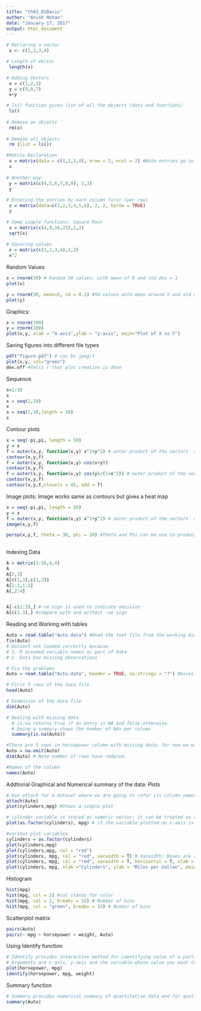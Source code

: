 ```yaml
---
title: "Ch02_01Basic"
author: "Anish Mohan"
date: "January 17, 2017"
output: html_document
---
```



```r
# Declaring a vector
 x <- c(1,2,3,4)

# Length of Vector
 length(x)

# Adding Vectors
 x = c(1,2,3)
 y = c(9,8,7)
 x+y
```

```r
# ls() function gives list of all the objects (data and functions)
 ls()
 
# Remove an objects
 rm(x)
 
# Remove all objects
 rm (list = ls())
```


```r
#Matrix Declaration
 x = matrix(data = c(1,2,3,4), nrow = 2, ncol = 2) #Note entries go in each row for the same column first
 x
 
# Another way
 y = matrix(c(4,5,6,7,8,9), 2,3)
 y
 
# Entering the entries by each column first (per row)
 z = matrix(data=c(1,2,3,4,5,6), 2, 2, byrow = TRUE)
 z
```

```r
# Some simple functions: Square Root
 x = matrix(c(4,9,16,25),2,2)
 sqrt(x)
 
# Squaring values
 x = matrix(c(1,2,3,4),2,2)
 x^2
```


Random Values

```r
x = rnorm(50) # Random 50 values, with mean of 0 and std dev = 1
plot(x)

y = rnorm(50, mean=5, sd = 0.1) #50 values with mean around 5 and std dev = 0.1
plot(y)
```

Graphics:

```r
x = rnorm(100)
y = rnorm(100)
plot(x,y, xlab = "X-axis",ylab = "y-axis", main="Plot of X vs Y")

```

Saving figures into different file types

```r
pdf("figure.pdf") # can be jpeg()
plot(x,y, col="green")
dev.off #Tells r that plot creation is done
```


Sequence
```r
x=1:10
x
x = seq(1,10)
x
x = seq(1,10,length = 10)
x
```


Contour plots
```r
x = seq(-pi,pi, length = 50)
y = x
f = outer(x,y, function(x,y) x^2+y^2) # outer product of the vectors  and use the function given as the next argument
contour(x,y,f)
f = outer(x,y, function(x,y) cos(x+y))
contour(x,y,f)
f = outer(x,y, function(x,y) cos(y)/(1+x^2)) # outer product of the vectors  and use the function given as the next argument
contour(x,y,f)
contour(x,y,f,nlevels = 45, add = T)
```

Image plots:
Image works same as contours but gives a heat map
```r
x = seq(-pi,pi, length = 50)
y = x
f = outer(x,y, function(x,y) x^2+y^2) # outer product of the vectors  and use the function given as the next argument
image(x,y,f)

persp(x,y,f, theta = 30, phi = 20) #Theta and Phi can be use to produce 3d using perspective function
  
```

Indexing Data

```r
A = matrix(1:16,4,4)
A
A[2,3]
A[c(1,3),c(1,3)]
A[1:3,1:3]
A[,2:4]


A[-c(1:3),] #-ve sign is used to indicate omission
A[c(1:3),] #compare with and without -ve sign
```

Reading and Working with tables
```r
Auto = read.table("Auto.data") #Read the text file from the working directory
fix(Auto)
# Dataset not loaded correctly because
# 1. R assumed variable names as part of data
# 2. Data has missing observations

# Fix the problems
Auto = read.table("Auto.data", header = TRUE, na.strings = "?") #Gives info about header and species that ? should be marked as NA

# First 5 rows of the data file
head(Auto)

# Dimension of the data file
dim(Auto)

# Dealing with missing data
  # is.na returns true if an entry is NA and false otherwise.
  # Doing a summary shows the number of NAs per column
  summary(is.na(Auto))

#There are 5 rows in horsepower column with missing data; for now we will omit these rows
Auto = na.omit(Auto)
dim(Auto) # Note number of rows have reduced.

#Names of the column
names(Auto)
```

Addtional Graphical and Numerical summary of the data: Plots
```r
# Use attach for a dataset where we are going to refer its column names
attach(Auto)
plot(cylinders,mpg) #Shows a simple plot

# cylinder variable is stored as numeric vector; it can be treated as a qualititative/categorical variable
plot(as.factor(cylinders), mpg) # if the variable plotted on x-axis is categorical, then box plots are produced.

#various plot variables
cylinders = as.factor(cylinders)
plot(cylinders,mpg)
plot(cylinders,mpg, col = "red")
plot(cylinders, mpg, col = "red", varwidth = T) # Varwidth: Boxes are drawn with widths proportional to square root of # of observations
plot(cylinders, mpg, col = "red", varwidth = T, horizontal = T, xlab = "Cylinder") #Horizontal layout
plot(cylinders, mpg, xlab ="Cylinders", ylab = "Miles per Gallon", main = "Cylinders vs MPG")
```

Histogram
```r
hist(mpg)
hist(mpg, col = 2) #col stands for color
hist(mpg, col = 2, breaks = 15) # Number of bins
hist(mpg, col = "green", breaks = 15) # Number of bins
```

Scatterplot matrix
```r
pairs(Auto)
pairs(~ mpg + horsepower + weight, Auto)
```

Using Identify function
```r
# Identify provides interactive method for identifying value of a particula variable for points on plot
# Arguments are x-axis, y-axis and the variable whose value you want to print
plot(horsepower, mpg)
identify(horsepower, mpg, weight)
```

Summary function
```r
# Summary provides numerical summary of quantitative data and for qualitative data (categorical data) it just produces number of entires for each category
summary(Auto)
```



